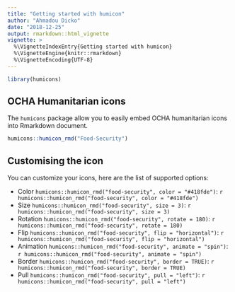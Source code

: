 ```yaml
---
title: "Getting started with humicon"
author: "Ahmadou Dicko"
date: "2018-12-25"
output: rmarkdown::html_vignette
vignette: >
  %\VignetteIndexEntry{Getting started with humicon}
  %\VignetteEngine{knitr::rmarkdown}
  %\VignetteEncoding{UTF-8}
---
```


```r
library(humicons)
```

## OCHA Humanitarian icons
The `humicons` package allow you to easily embed OCHA humanitarian icons into Rmarkdown document.

```r
humicons::humicon_rmd("Food-Security")
```

## Customising the icon

You can customize your icons, here are the list of supported options:

* Color `humicons::humicon_rmd("food-security", color = "#418fde")`: `r humicons::humicon_rmd("food-security", color = "#418fde")`
* Size `humicons::humicon_rmd("food-security", size = 3)`: `r humicons::humicon_rmd("food-security", size = 3)`
* Rotation `humicons::humicon_rmd("food-security", rotate = 180)`: `r humicons::humicon_rmd("food-security", rotate = 180)`
* Flip `humicons::humicon_rmd("food-security", flip = "horizontal")`: `r humicons::humicon_rmd("food-security", flip = "horizontal")`
* Animation `humicons::humicon_rmd("food-security", animate = "spin")`: `r humicons::humicon_rmd("food-security", animate = "spin")`
* Border `humicons::humicon_rmd("food-security", border = TRUE)`: `r humicons::humicon_rmd("food-security", border = TRUE)`
* Pull `humicons::humicon_rmd("food-security", pull = "left")`: `r humicons::humicon_rmd("food-security", pull = "left")`
